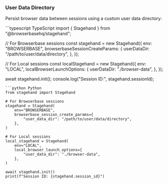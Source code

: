
### User Data Directory

Persist browser data between sessions using a custom user data directory:

<CodeGroup>
```typescript TypeScript
import { Stagehand } from "@browserbasehq/stagehand";

// For Browserbase sessions
const stagehand = new Stagehand({
  env: "BROWSERBASE",
  browserbaseSessionCreateParams: {
    userDataDir: "/path/to/user/data/directory",
  },
});

// For Local sessions
const localStagehand = new Stagehand({
  env: "LOCAL",
  localBrowserLaunchOptions: {
    userDataDir: "./browser-data",
  },
});

await stagehand.init();
console.log("Session ID:", stagehand.sessionId);
```
```python Python
from stagehand import Stagehand

# For Browserbase sessions
stagehand = Stagehand(
    env="BROWSERBASE",
    browserbase_session_create_params={
        "user_data_dir": "/path/to/user/data/directory",
    },
)

# For Local sessions
local_stagehand = Stagehand(
    env="LOCAL",
    local_browser_launch_options={
        "user_data_dir": "./browser-data",
    },
)

await stagehand.init()
print(f"Session ID: {stagehand.session_id}")
```
</CodeGroup>